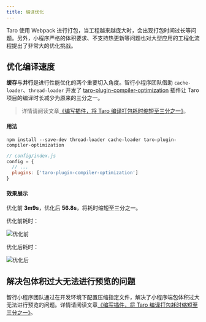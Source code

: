 ```yaml
---
title: 编译优化
---
```


Taro 使用 Webpack 进行打包，当工程越来越庞大时，会出现打包时间过长等问题。另外，小程序严格的体积要求、不支持热更新等问题也对大型应用的工程化流程提出了非常大的优化挑战。

## 优化编译速度

**缓存**与**并行**是进行性能优化的两个重要切入角度。智行小程序团队借助 `cache-loader`、`thread-loader` 开发了 [taro-plugin-compiler-optimization](treasures#编译提速插件) 插件让 Taro 项目的编译时长减少为原来的三分之一。

> 详情请阅读文章[《编写插件，将 Taro 编译打包耗时缩短至三分之一》](https://mp.weixin.qq.com/s/Z79QhAlP8tBQn3mXQ11byQ)。

#### 用法

```shell title="安装依赖"
npm install --save-dev thread-loader cache-loader taro-plugin-compiler-optimization
```

```js title="使用插件"
// config/index.js
config = {
  // ...
  plugins: ['taro-plugin-compiler-optimization']
}
```

#### 效果展示

优化前 **3m9s**，优化后 **56.8s**，将耗时缩短至三分之一。

优化前耗时：

![优化前](https://gitee.com/canntyield/cand_md_image/raw/master/2021_10/before.PNG)

优化后耗时：

![优化后](https://gitee.com/canntyield/cand_md_image/raw/master/2021_10/after.PNG)

## 解决包体积过大无法进行预览的问题

智行小程序团队通过在开发环境下配置压缩指定文件，解决了小程序端包体积过大无法进行预览的问题。详情请阅读文章[《编写插件，将 Taro 编译打包耗时缩短至三分之一》](https://mp.weixin.qq.com/s/Z79QhAlP8tBQn3mXQ11byQ)。
